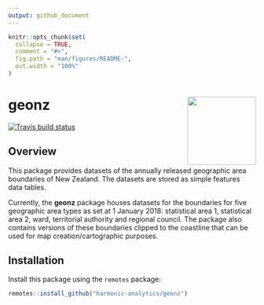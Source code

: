 ```yaml
---
output: github_document
---
```


<!-- README.md is generated from README.Rmd. Please edit that file -->

```r
knitr::opts_chunk$set(
  collapse = TRUE,
  comment = "#>",
  fig.path = "man/figures/README-",
  out.width = "100%"
)
```

# geonz <a href='https://github.com/harmonic-analytics/geonz'><img src = 'inst/figures/hex-geonz.png' align='right' height='139' /></a>

<!-- badges: start -->
[![Travis build status](https://travis-ci.org/harmonic-analytics/geonz.svg?branch=master)](https://travis-ci.org/harmonic-analytics/geonz)
<!-- badges: end -->

## Overview

This package provides datasets of the annually released geographic area
boundaries of New Zealand. The datasets are stored as simple features data
tables.

Currently, the __geonz__ package houses datasets for the boundaries for five
geographic area types as set at 1 January 2018: statistical area 1, statistical
area 2, ward, territorial authority and regional council. The package also
contains versions of these boundaries clipped to the coastline that can be used
for map creation/cartographic purposes.

## Installation

Install this package using the `remotes` package:

```r
remotes::install_github("harmonic-analytics/geonz")
```
